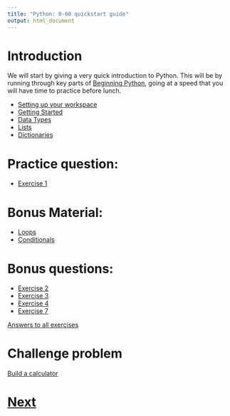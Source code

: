 ```yaml
---
title: "Python: 0-60 quickstart guide"
output: html_document
---
```


# Introduction

We will start by giving a very quick introduction to Python. This will be by running
through key parts of [Beginning Python](https://milliams.com/courses/beginning_python/),
going at a speed that you will have time to practice before lunch.

* [Setting up your workspace](https://milliams.com/courses/beginning_python/)
* [Getting Started](https://milliams.com/courses/beginning_python/Getting%20started.html)
* [Data Types](https://milliams.com/courses/beginning_python/Data%20types.html)
* [Lists](https://milliams.com/courses/beginning_python/Lists.html)
* [Dictionaries](https://milliams.com/courses/beginning_python/Dictionaries.html)

# Practice question:

* [Exercise 1](https://milliams.com/courses/beginning_python/appendix_practice_questions.html#Exercise-1)

# Bonus Material:

* [Loops](https://milliams.com/courses/beginning_python/Loops.html)
* [Conditionals](https://milliams.com/courses/beginning_python/Conditionals.html)

# Bonus questions:

* [Exercise 2](https://milliams.com/courses/beginning_python/appendix_practice_questions.html#Exercise-2)
* [Exercise 3](https://milliams.com/courses/beginning_python/appendix_practice_questions.html#Exercise-3)
* [Exercise 4](https://milliams.com/courses/beginning_python/appendix_practice_questions.html#Exercise-4)
* [Exercise 7](https://milliams.com/courses/beginning_python/appendix_practice_questions.html#Exercise-7)

[Answers to all exercises](https://milliams.com/courses/beginning_python/answer_practice_questions.html)

# Challenge problem

[Build a calculator](https://milliams.com/courses/beginning_python/Summary.html#One-last-challenge)

# [Next](python_data.html)
